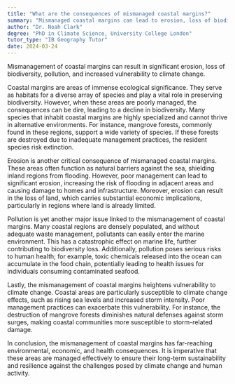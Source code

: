 ```yaml
---
title: "What are the consequences of mismanaged coastal margins?"
summary: "Mismanaged coastal margins can lead to erosion, loss of biodiversity, pollution, and increased vulnerability to climate change."
author: "Dr. Noah Clark"
degree: "PhD in Climate Science, University College London"
tutor_type: "IB Geography Tutor"
date: 2024-03-24
---
```


Mismanagement of coastal margins can result in significant erosion, loss of biodiversity, pollution, and increased vulnerability to climate change.

Coastal margins are areas of immense ecological significance. They serve as habitats for a diverse array of species and play a vital role in preserving biodiversity. However, when these areas are poorly managed, the consequences can be dire, leading to a decline in biodiversity. Many species that inhabit coastal margins are highly specialized and cannot thrive in alternative environments. For instance, mangrove forests, commonly found in these regions, support a wide variety of species. If these forests are destroyed due to inadequate management practices, the resident species risk extinction.

Erosion is another critical consequence of mismanaged coastal margins. These areas often function as natural barriers against the sea, shielding inland regions from flooding. However, poor management can lead to significant erosion, increasing the risk of flooding in adjacent areas and causing damage to homes and infrastructure. Moreover, erosion can result in the loss of land, which carries substantial economic implications, particularly in regions where land is already limited.

Pollution is yet another major issue linked to the mismanagement of coastal margins. Many coastal regions are densely populated, and without adequate waste management, pollutants can easily enter the marine environment. This has a catastrophic effect on marine life, further contributing to biodiversity loss. Additionally, pollution poses serious risks to human health; for example, toxic chemicals released into the ocean can accumulate in the food chain, potentially leading to health issues for individuals consuming contaminated seafood.

Lastly, the mismanagement of coastal margins heightens vulnerability to climate change. Coastal areas are particularly susceptible to climate change effects, such as rising sea levels and increased storm intensity. Poor management practices can exacerbate this vulnerability. For instance, the destruction of mangrove forests diminishes natural defenses against storm surges, making coastal communities more susceptible to storm-related damage.

In conclusion, the mismanagement of coastal margins has far-reaching environmental, economic, and health consequences. It is imperative that these areas are managed effectively to ensure their long-term sustainability and resilience against the challenges posed by climate change and human activity.
    